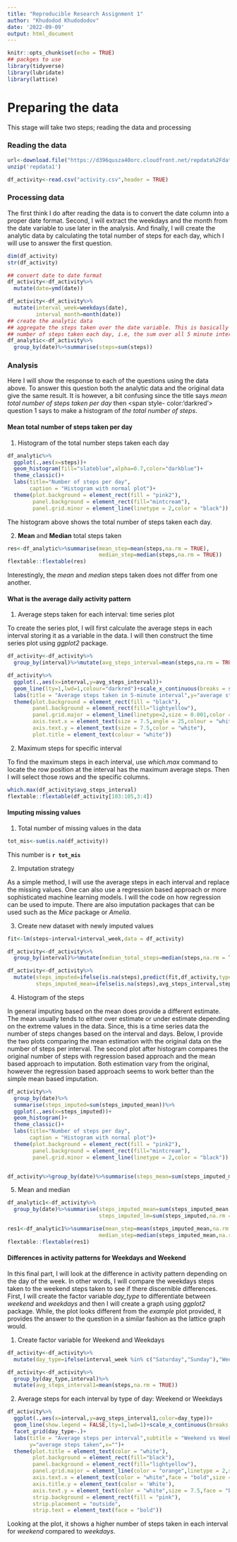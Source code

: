 ```yaml
---
title: "Reproducible Research Assignment 1"
author: "Khudodod Khudododov"
date: '2022-09-09'
output: html_document
---
```


```r
knitr::opts_chunk$set(echo = TRUE)
## packges to use
library(tidyverse)
library(lubridate)
library(lattice)
```

# Preparing the data

This stage will take two steps; reading the data and processing

### Reading the data

```r
url<-download.file("https://d396qusza40orc.cloudfront.net/repdata%2Fdata%2Factivity.zip",destfile = "repdata1")
unzip('repdata1')

df_activity<-read.csv("activity.csv",header = TRUE)

```
### Processing data

The first think I do after reading the data is to convert the date column into a proper date format. Second, I will extract the weekdays and the month from the date variable to use later in the analysis. And finally, I will create the analytic data by calculating the total number of steps for each day, which I will use to answer the first question.

```r
dim(df_activity)
str(df_activity)

## convert date to date format
df_activity<-df_activity%>%
  mutate(date=ymd(date))

df_activity<-df_activity%>%
  mutate(interval_week=weekdays(date),
         interval_month=month(date))
## create the analytic data
## aggregate the steps taken over the date variable. This is basically the sum of the total 
## number of steps taken each day, i.e, the sum over all 5 minute intervals
df_analytic<-df_activity%>%
  group_by(date)%>%summarise(steps=sum(steps))

```

### Analysis

Here I will show the response to each of the questions using the data above. To answer this question both the analytic data and the original data give the same result. It is however, a bit confusing since the title says *mean total number of steps taken per day* then <span style- color:'darkred'> question 1 </span> says to make a histogram of *the total number of steps*. 

#### Mean total number of steps taken per day

1. Histogram of the total number steps taken each day

```r

df_analytic%>%
  ggplot(.,aes(x=steps))+
  geom_histogram(fill="slateblue",alpha=0.7,color="darkblue")+
  theme_classic()+
  labs(title="Number of steps per day",
       caption = "Histogram with normal plot")+
  theme(plot.background = element_rect(fill = "pink2"),
        panel.background = element_rect(fill="mintcream"),
        panel.grid.minor = element_line(linetype = 2,color = "black"))
```

The histogram above shows the total number of steps taken each day. 

2. **Mean** and **Median** total steps taken

```r
res<-df_analytic%>%summarise(mean_step=mean(steps,na.rm = TRUE),
                             median_step=median(steps,na.rm = TRUE))
flextable::flextable(res)
```

Interestingly, the *mean* and *median* steps taken does not differ from one another. 

#### What is the average daily activity pattern


1. Average steps taken for each interval: time series plot

To create  the series plot, I will first calculate the average steps in each interval storing it as a variable in the data. I will then construct the time series  plot using *ggplot2* package.  

```r
df_activity<-df_activity%>%
  group_by(interval)%>%mutate(avg_steps_interval=mean(steps,na.rm = TRUE))
```

```r
df_activity%>%
  ggplot(.,aes(x=interval,y=avg_steps_interval))+
  geom_line(lty=1,lwd=1,colour="darkred")+scale_x_continuous(breaks = seq(0,2400,by=60))+
  labs(title = "Average steps taken in 5-minute interval",y="average steps taken")+
  theme(plot.background = element_rect(fill = "black"),
        panel.background = element_rect(fill="lightyellow"),
        panel.grid.major = element_line(linetype=2,size = 0.001,color = "orange"),
        axis.text.x = element_text(size = 7.5,angle = 25,colour = "white"),
        axis.text.y = element_text(size = 7.5,color = "white"),
        plot.title = element_text(colour = "white"))
```

2. Maximum steps for specific interval

To find the maximum steps in each interval, use *which.max* command to locate the row position at the interval has the maximum average steps. Then I will select those rows and the specific columns.

```r
which.max(df_activity$avg_steps_interval)
flextable::flextable(df_activity[103:105,3:4])
```

#### Imputing missing values

1. Total number of missing values in the data

```r
tot_mis<-sum(is.na(df_activity))

```
This number is **`r tot_mis`**

2. Imputation strategy

As a simple method, I will use the average steps in each interval and replace the missing values. One can also use a regression based approach or more sophisticated machine learning models. I will the code on how regression can be used to impute. There are also imputation packages that can be used such as the *Mice* package or *Amelia*. 

3. Create new dataset with newly imputed values

```r
fit<-lm(steps~interval+interval_week,data = df_activity)

df_activity<-df_activity%>%
  group_by(interval)%>%mutate(median_total_steps=median(steps,na.rm = TRUE))

df_activity<-df_activity%>%
  mutate(steps_imputed=ifelse(is.na(steps),predict(fit,df_activity,type = "response"),steps),
         steps_imputed_mean=ifelse(is.na(steps),avg_steps_interval,steps))

```

4. Histogram of the steps

In general imputing based on the mean does provide a different estimate. The mean usually tends to either over estimate or under estimate depending on the extreme values in the data. Since, this is a time series data the number of steps changes based on the interval and days. Below, I provide the two plots comparing the mean estimation with the original data on the number of steps per interval. The second plot after histogram compares the original number of steps with regression based approach and the mean based approach to imputation. Both estimation vary from the original, however the regression based approach seems to work better than the simple mean based imputation. 

```r
df_activity%>%
  group_by(date)%>%
  summarise(steps_imputed=sum(steps_imputed_mean))%>%
  ggplot(.,aes(x=steps_imputed))+
  geom_histogram()+
  theme_classic()+
  labs(title="Number of steps per day",
       caption = "Histogram with normal plot")+
  theme(plot.background = element_rect(fill = "pink2"),
        panel.background = element_rect(fill="mintcream"),
        panel.grid.minor = element_line(linetype = 2,color = "black"))


df_activity%>%group_by(date)%>%summarise(steps_mean=sum(steps_imputed_mean),step_lm=sum(steps_imputed),step_orig=sum(steps,na.rm = TRUE))%>%gather(key = "type",value = "value",-date)%>%ggplot(.,aes(x=date,y=value,color=type))+geom_line(lty=1,lwd=1)
```


5. Mean and median

```r
df_analytic1<-df_activity%>%
  group_by(date)%>%summarise(steps_imputed_mean=sum(steps_imputed_mean,na.rm = TRUE),
                             steps_imputed_lm=sum(steps_imputed,na.rm = TRUE))

res1<-df_analytic1%>%summarise(mean_step=mean(steps_imputed_mean,na.rm = TRUE),
                             median_step=median(steps_imputed_mean,na.rm = TRUE))
flextable::flextable(res1)
```
#### Differences in activity patterns for Weekdays and Weekend

In this final part, I will look at the difference in activity pattern depending on the day of the week. In other words, I will compare the weekdays steps taken to the weekend steps taken to see if there discernible differences. First, I will create the factor variable *day_type* to differentiate between *weekend* and *weekdays* and then I will create a graph using *ggplot2* package. While, the plot looks different from the *example* plot provided, it provides the answer to the question in a similar fashion as the lattice graph would. 

1. Create factor variable for Weekend and Weekdays

```r
df_activity<-df_activity%>%
  mutate(day_type=ifelse(interval_week %in% c("Saturday","Sunday"),"Weekend","Weekdays"))

df_activity<-df_activity%>%
  group_by(day_type,interval)%>%
  mutate(avg_steps_interval1=mean(steps,na.rm = TRUE))
```

2. Average steps for each interval by type of day: Weekend or Weekdays

```r
df_activity%>%
  ggplot(.,aes(x=interval,y=avg_steps_interval1,color=day_type))+
  geom_line(show.legend = FALSE,lty=1,lwd=1)+scale_x_continuous(breaks = seq(0,2400,by=120))+
  facet_grid(day_type~.)+
  labs(title = "Average steps per interval",subtitle = "Weekend vs Weekdays",
       y="average steps taken",x="")+
  theme(plot.title = element_text(color = "white"),
        plot.background = element_rect(fill="black"),
        panel.background = element_rect(fill="lightyellow"),
        panel.grid.major = element_line(color = "orange",linetype = 2,size = 0.001),
        axis.text.x = element_text(color = "white",face = "bold",size = 7.5,angle = 25),
        axis.title.y = element_text(color = 'White'),
        axis.text.y = element_text(color = "white",size = 7.5,face = "bold"),
        strip.background = element_rect(fill = "pink"),
        strip.placement = "outside",
        strip.text = element_text(face = "bold"))
```

Looking at the plot, it shows a higher number of steps taken in each interval for *weekend* compared to *weekdays*. 